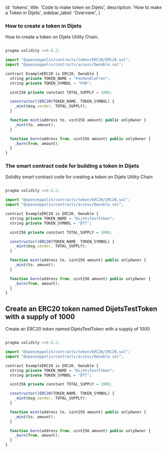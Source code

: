 
  id: 'tokens',
  title: 'Code to make token on Dijets',
  description: 'How to make a Token in Dijets',
  sidebar_label: 'Overview',
}

### How to create a token in Dijets

How to create a token on Dijets Utility Chain.

```jsx

pragma solidity >=0.6.2;

import "@openzeppelin/contracts/token/ERC20/ERC20.sol";
import "@openzeppelin/contracts/access/Ownable.sol";

contract ExampleERC20 is ERC20, Ownable {
  string private TOKEN_NAME = "PenXenOleFren";
  string private TOKEN_SYMBOL = "PXN";

  uint256 private constant TOTAL_SUPPLY = 1000;

  constructor()ERC20(TOKEN_NAME, TOKEN_SYMBOL) {
    _mint(msg.sender, TOTAL_SUPPLY);
  }

  function mint(address to, uint256 amount) public onlyOwner {
    _mint(to, amount);
  }

  function burn(address from, uint256 amount) public onlyOwner {
    _burn(from, amount);
  }
}
```

### The smart contract code for building a token in Dijets

Solidity smart contract code for creating a token on Dijets Utility Chain

```jsx

pragma solidity >=0.6.2;

import "@openzeppelin/contracts/token/ERC20/ERC20.sol";
import "@openzeppelin/contracts/access/Ownable.sol";

contract ExampleERC20 is ERC20, Ownable {
  string private TOKEN_NAME = "DijetsTestToken";
  string private TOKEN_SYMBOL = "DTT";

  uint256 private constant TOTAL_SUPPLY = 1000;

  constructor()ERC20(TOKEN_NAME, TOKEN_SYMBOL) {
    _mint(msg.sender, TOTAL_SUPPLY);
  }

  function mint(address to, uint256 amount) public onlyOwner {
    _mint(to, amount);
  }

  function burn(address from, uint256 amount) public onlyOwner {
    _burn(from, amount);
  }
}
```

## Create an ERC20 token named DijetsTestToken with a supply of 1000

Create an ERC20 token named DijetsTestToken with a supply of 1000

```jsx

pragma solidity >=0.6.2;

import "@openzeppelin/contracts/token/ERC20/ERC20.sol";
import "@openzeppelin/contracts/access/Ownable.sol";

contract ExampleERC20 is ERC20, Ownable {
  string private TOKEN_NAME = "DijetsTestToken";
  string private TOKEN_SYMBOL = "DTT";

  uint256 private constant TOTAL_SUPPLY = 1000;

  constructor()ERC20(TOKEN_NAME, TOKEN_SYMBOL) {
    _mint(msg.sender, TOTAL_SUPPLY);
  }

  function mint(address to, uint256 amount) public onlyOwner {
    _mint(to, amount);
  }

  function burn(address from, uint256 amount) public onlyOwner {
    _burn(from, amount);
  }
}
```
